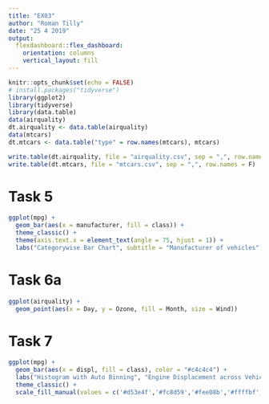 ```yaml
---
title: "EX03"
author: "Roman Tilly"
date: "25 4 2019"
output:   
  flexdashboard::flex_dashboard:
    orientation: columns
    vertical_layout: fill
---
```


```r
knitr::opts_chunk$set(echo = FALSE)
# install.packages("tidyverse")
library(ggplot2)
library(tidyverse)
library(data.table)
data(airquality)
dt.airquality <- data.table(airquality)
data(mtcars)
dt.mtcars <- data.table("type" = row.names(mtcars), mtcars)

write.table(dt.airquality, file = "airquality.csv", sep = ",", row.names = F)
write.table(dt.mtcars, file = "mtcars.csv", sep = ",", row.names = F)
 ```

# Task 5
```r

ggplot(mpg) +
  geom_bar(aes(x = manufacturer, fill = class)) +
  theme_classic() + 
  theme(axis.text.x = element_text(angle = 75, hjust = 1)) + 
  labs("Categorywise Bar Chart", subtitle = "Manufacturer of vehicles", caption = "Source: Manufacturers form 'data' set") 

```

# Task 6a
```r
ggplot(airquality) + 
  geom_point(aes(x = Day, y = Ozone, fill = Month, size = Wind))
```

# Task 7 
```r
ggplot(mpg) +
  geom_bar(aes(x = displ, fill = class), color = "#c4c4c4") +
  labs("Histogram with Auto Binning", "Engine Displacement across Vehicle Classes") +
  theme_classic() +
  scale_fill_manual(values = c('#d53e4f','#fc8d59','#fee08b','#ffffbf','#e6f598','#99d594','#3288bd'))


```

